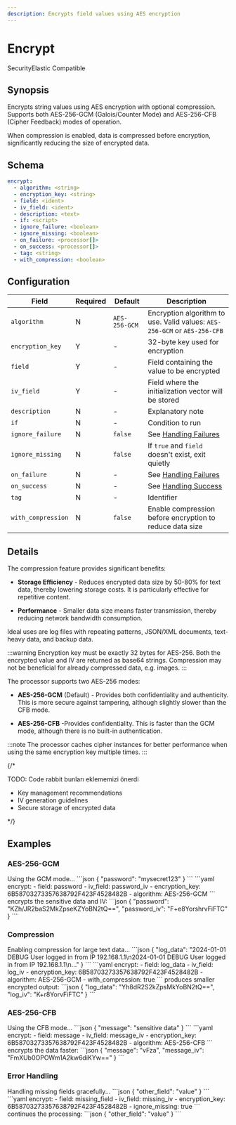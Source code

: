 ```yaml
---
description: Encrypts field values using AES encryption
---
```


# Encrypt

<span class="theme-doc-version-badge badge badge--primary">Security</span><span class="theme-doc-version-badge badge badge--secondary">Elastic Compatible</span>

## Synopsis

Encrypts string values using AES encryption with optional compression. Supports both AES-256-GCM (Galois/Counter Mode) and AES-256-CFB (Cipher Feedback) modes of operation.

When compression is enabled, data is compressed before encryption, significantly reducing the size of encrypted data.

## Schema

```yaml {3-5}
encrypt:
  - algorithm: <string>
  - encryption_key: <string>
  - field: <ident>
  - iv_field: <ident>
  - description: <text>
  - if: <script>
  - ignore_failure: <boolean>
  - ignore_missing: <boolean>
  - on_failure: <processor[]>
  - on_success: <processor[]>
  - tag: <string>
  - with_compression: <boolean>
```

## Configuration

|Field|Required|Default|Description|
|---|---|---|---|
|`algorithm`|N|`AES-256-GCM`|Encryption algorithm to use. Valid values: `AES-256-GCM` or `AES-256-CFB`|
|`encryption_key`|Y|-|32-byte key used for encryption|
|`field`|Y|-|Field containing the value to be encrypted|
|`iv_field`|Y|-|Field where the initialization vector will be stored|
|`description`|N|-|Explanatory note|
|`if`|N|-|Condition to run|
|`ignore_failure`|N|`false`|See [Handling Failures](../handling-failures.mdx)|
|`ignore_missing`|N|`false`|If `true` and `field` doesn't exist, exit quietly|
|`on_failure`|N|-|See [Handling Failures](../handling-failures.mdx)|
|`on_success`|N|-|See [Handling Success](../handling-success.mdx)|
|`tag`|N|-|Identifier|
|`with_compression`|N|`false`|Enable compression before encryption to reduce data size|

## Details

The compression feature provides significant benefits:

* **Storage Efficiency** - Reduces encrypted data size by 50-80% for text data, thereby lowering storage costs. It is particularly effective for repetitive content.

* **Performance** - Smaller data size means faster transmission, thereby reducing network bandwidth consumption.

Ideal uses are log files with repeating patterns, JSON/XML documents, text-heavy data, and backup data.

:::warning
Encryption key must be exactly 32 bytes for AES-256. Both the encrypted value and IV are returned as base64 strings. Compression may not be beneficial for already compressed data, e.g. images.
:::

The processor supports two AES-256 modes:

* **AES-256-GCM** (Default) - Provides both confidentiality and authenticity. This is more secure against tampering, although slightly slower than the CFB mode.

* **AES-256-CFB** -Provides confidentiality. This is faster than the GCM mode, although there is no built-in authentication.

:::note
The processor caches cipher instances for better performance when using the same encryption key multiple times.
:::

{/*

TODO: Code rabbit bunları eklememizi önerdi

- Key management recommendations
- IV generation guidelines
- Secure storage of encrypted data

*/}

## Examples

### AES-256-GCM

<ExampleGrid>
  <CommentCol>
    Using the GCM mode...
  </CommentCol>
  <CodeCol>
    ```json
    {
      "password": "mysecret123"
    }
    ```
    ```yaml
    encrypt:
      - field: password
      - iv_field: password_iv
      - encryption_key: 6B58703273357638792F423F4528482B
      - algorithm: AES-256-GCM
    ```
  </CodeCol>
  <CommentCol>
    encrypts the sensitive data and IV:
  </CommentCol>
  <CodeCol>
    ```json
    {
      "password": "KZh/JR2baS2MkZpseKZYoBN2tQ==",
      "password_iv": "F+e8YorshrvFiFTC"
    }
    ```
  </CodeCol>
</ExampleGrid>

### Compression

<ExampleGrid>
  <CommentCol>
    Enabling compression for large text data...
  </CommentCol>
  <CodeCol>
    ```json
    {
      "log_data": "2024-01-01 DEBUG User logged in from IP 192.168.1.1\n2024-01-01 DEBUG User logged in from IP 192.168.1.1\n..."
    }
    ```
    ```yaml
    encrypt:
      - field: log_data
      - iv_field: log_iv
      - encryption_key: 6B58703273357638792F423F4528482B
      - algorithm: AES-256-GCM
      - with_compression: true
    ```
  </CodeCol>
  <CommentCol>
    produces smaller encrypted output:
  </CommentCol>
  <CodeCol>
    ```json
    {
      "log_data": "Yh8dR2S2kZpsMkYoBN2tQ==",
      "log_iv": "K+r8YorvFiFTC"
    }
    ```
  </CodeCol>
</ExampleGrid>

### AES-256-CFB

<ExampleGrid>
  <CommentCol>
    Using the CFB mode...
  </CommentCol>
  <CodeCol>
    ```json
    {
      "message": "sensitive data"
    }
    ```
    ```yaml
    encrypt:
      - field: message
      - iv_field: message_iv
      - encryption_key: 6B58703273357638792F423F4528482B
      - algorithm: AES-256-CFB
    ```
  </CodeCol>
  <CommentCol>
    encrypts the data faster:
  </CommentCol>
  <CodeCol>
    ```json
    {
      "message": "vFza",
      "message_iv": "FmXUb0OPOWm1A2kw6diKYw=="
    }
    ```
  </CodeCol>
</ExampleGrid>

### Error Handling

<ExampleGrid>
  <CommentCol>
    Handling missing fields gracefully...
  </CommentCol>
  <CodeCol>
    ```json
    {
      "other_field": "value"
    }
    ```
    ```yaml
    encrypt:
      - field: missing_field
      - iv_field: missing_iv
      - encryption_key: 6B58703273357638792F423F4528482B
      - ignore_missing: true
    ```
  </CodeCol>
  <CommentCol>
    continues the processing:
  </CommentCol>
  <CodeCol>
    ```json
    {
      "other_field": "value"
    }
    ```
  </CodeCol>
</ExampleGrid>

